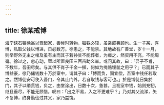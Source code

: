 ```yaml
---
---
---
```

title: 徐某戒博
---



海宁硖石镇徐翁以贾起家，善候时转物，锱铢必较，虽亲戚弗顾也。生一子某，喜博，私取父钱以博进，日必数万。徐患之，不能禁。其地故有广善堂，岁十一月，则举野外无主之棺及虽有主而其子若孙贫不能葬者，为瘗之，然资用不充，不能周徧。徐过之，忽心动，亟以所置良田三百亩助义举。或问其故，曰：「吾子不肖，不数年，吾田尽矣。与其供不肖子千金一掷，何如为掩骼埋骴之用乎？」已而其子博益豪，徐乃储钱数十万於室中，谓其子曰：「博而负，固宜偿，吾室中钱任若取之。然博徒安可使入吾门，令其止门外，若自取钱与客可也。」於是博徒日集於门，其子以缗贯钱，负之，由堂涂出，日数十次，惫甚。且视室中钱，始则充牣，继且垂尽，不能无顾惜，叹曰：「出之不易，入之不更难乎？」乃对其父流涕，矢不复博，终身勤俭过其父，家乃益饶。